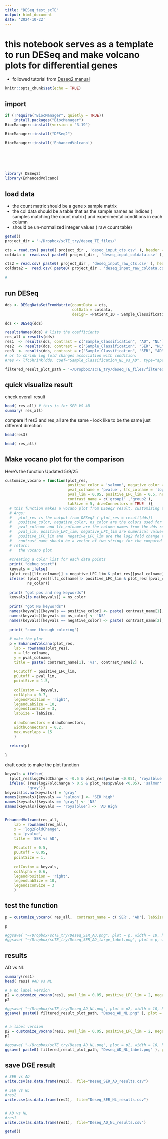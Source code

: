 ```yaml
---
title: "DESeq_test_scTE"
output: html_document
date: '2024-10-22'
---
```

# this notebook serves as a template to run DESeq and make volcano plots for differential genes
- followed tutorial from [Deseq2 manual](https://bioconductor.org/packages/release/bioc/vignettes/DESeq2/inst/doc/DESeq2.html)

```r
knitr::opts_chunk$set(echo = TRUE)
```

## import 
```r


if (!require("BiocManager", quietly = TRUE))
    install.packages("BiocManager")
BiocManager::install(version = "3.19")

BiocManager::install("DESeq2")

BiocManager::install('EnhancedVolcano')






library( DESeq2)
library(EnhancedVolcano)

```

## load data
- the count matrix should be a gene x sample matrix 
- the col data should be a table that as the sample names as indices ( samples matching the count matrix) and experimental conditions in each column
- should be un-normalized integer values ( raw count table)

```r
getwd()
project_dir = '~/Dropbox/scTE_try/deseq_TE_files/'

cts = read.csv( paste0( project_dir , 'deseq_input_cts.csv' ), header = TRUE,row.names = 1, check.names = FALSE )
coldata =  read.csv( paste0( project_dir , 'deseq_input_coldata.csv' ), stringsAsFactors = TRUE) 

cts2 = read.csv( paste0( project_dir , 'deseq_input_raw_cts.csv' ), header = TRUE,row.names = 1, check.names = FALSE )
coldata2 =  read.csv( paste0( project_dir , 'deseq_input_raw_coldata.csv' ), stringsAsFactors = TRUE) 

#
```

## run DESeq 
```r
dds <- DESeqDataSetFromMatrix(countData = cts,
                              colData = coldata,
                              design= ~Patient_ID + Sample_Classification)

dds <- DESeq(dds)

resultsNames(dds) # lists the coefficients
res_all = results(dds)
res1  <- results(dds, contrast = c("Sample_Classification", "AD", "NL"))
res2  <- results(dds, contrast = c("Sample_Classification", "SER", "NL"))
res3  <- results(dds, contrast = c("Sample_Classification", "SER", "AD"))
# or to shrink log fold changes association with condition:
#res <- lfcShrink(dds, coef="Sample_Classification_NL_vs_AD", type="apeglm")

filtered_result_plot_path = '~/Dropbox/scTE_try/deseq_TE_files/filtered_res_plots/'

```

## quick visualize result

check overall result
```r
head( res_all) # this is for SER VS AD
summary( res_all)
```
compare if res3 and res_all are the same
- look like to be the same just different direction
```r
head(res3)
```
```r
head( res_all)
```

## Make vocano plot for the comparison

Here's the function
Updated 5/9/25
```r
customize_vocano = function(plot_res, 
                            positive_color = 'salmon', negative_color = 'royalblue', ns_color = 'gray',
                            pval_colname = 'pvalue', lfc_colname = 'log2FoldChange', 
                            pval_lim = 0.05, positive_LFC_lim = 0.5, negative_LFC_lim = -0.5, 
                            contrast_name = c('group1' ,'group2'), 
                            labSize = 5, drawConnectors = TRUE  ){
  # this function makes a vocano plot from DESeq2 result, customizing the color scheme and thresholding limits for the LFC and p-vals
  # Args:
  #   plot_res is the output from DESeq2 ( plot_res = result(dds))
  #   positive_color, negative_color, ns_color are the colors used for the significant genes that are up, down or ns regulated in the comparison group
  #   pval_colname and lfc_colname are the column names from the dds result that would be used for the plot. Defaults are pvale and log2FolkdChange, but some times, might prefer padj as pvalues
  #   pval_lim, positive_LFC_lim, negative_LFC_lim are numerical values for the thresholds 
  #   positive_LFC_lim and  negative_LFC_lim are the log2 fold change thresholds 
  #   contrast_name should be a vector of two strings for the compared variable names in the same order as DESeq output ( eg. ['SER', 'AD'])
  # return:
  #   the vocano plot
  
  #creating a color list for each data points
  print( "debug start")
  keyvals = ifelse( 
  (plot_res[[lfc_colname]] < negative_LFC_lim & plot_res[[pval_colname]] < pval_lim), negative_color, 
  ifelse( (plot_res[[lfc_colname]]> positive_LFC_lim & plot_res[[pval_colname]] < pval_lim), positive_color,
          ns_color))
  
  print( "got pos and neg keywords")
  keyvals[is.na(keyvals)] = ns_color
  
  print( "got NS keywords")
  names(keyvals)[keyvals == positive_color] <- paste( contrast_name[1], 'High')
  names(keyvals)[keyvals == ns_color] <- 'NS'
  names(keyvals)[keyvals == negative_color] <- paste( contrast_name[2], 'High')
  
  print( "come through coloring")
  
  # make the plot
  p = EnhancedVolcano(plot_res,
    lab = rownames(plot_res),
    x = lfc_colname,
    y = pval_colname,
    title = paste( contrast_name[1], 'vs', contrast_name[2] ), 
    
    FCcutoff = positive_LFC_lim, 
    pCutoff = pval_lim, 
    pointSize = 1.5,
    
    colCustom = keyvals,
    colAlpha = 0.7,
    legendPosition = 'right',
    legendLabSize = 10,
    legendIconSize = 3,
    labSize = labSize,
    
    drawConnectors = drawConnectors,
    widthConnectors = 0.2,
    max.overlaps = 15
    )
  
  return(p)
  
}

```


draft code to make the plot function
```r

keyvals = ifelse( 
  (plot_res$log2FoldChange < -0.5 & plot_res$pvalue <0.05), 'royalblue', 
  ifelse( (res$log2FoldChange > 0.5 & plot_res$pvalue <0.05), 'salmon',
          'gray'))
keyvals[is.na(keyvals)] = 'gray'
names(keyvals)[keyvals == 'salmon'] <- 'SER high'
names(keyvals)[keyvals == 'gray'] <- 'NS'
names(keyvals)[keyvals == 'royalblue'] <- 'AD High'


EnhancedVolcano(res_all,
    lab = rownames(res_all),
    x = 'log2FoldChange',
    y = 'pvalue',
    title = 'SER vs AD', 
    
    FCcutoff = 0.5, 
    pCutoff = 0.05, 
    pointSize = 1,
    
    colCustom = keyvals,
    colAlpha = 0.6,
    legendPosition = 'right',
    legendLabSize = 10,
    legendIconSize = 3
    )
```

## test the function
```r
p = customize_vocano( res_all,  contrast_name = c('SER', 'AD'), labSize = 8)

p

#ggsave( "~/Dropbox/scTE_try/Deseq_SER_AD.png", plot = p, width = 10, height =8, dpi = 300 )
#ggsave( "~/Dropbox/scTE_try/Deseq_SER_AD_large_label.png", plot = p, width = 10, height =8, dpi = 300 )

```



## results

AD vs NL
```r
summary(res1)
head( res1) #AD vs NL 
```

```r

# a no label version
p2 = customize_vocano(res1, pval_lim = 0.05, positive_LFC_lim = 2, negative_LFC_lim = -2,   contrast_name = c( 'AD', 'NL'), positive_color = 'royalblue', negative_color = 'orange', labSize = 0, drawConnectors = FALSE )
p2

#ggsave( "~/Dropbox/scTE_try/Deseq_AD_NL.png", plot = p2, width = 10, height =8, dpi = 300 )
ggsave( paste0( filtered_result_plot_path, "Deseq_AD_NL.png" ), plot = p2, width = 10, height =8, dpi = 300 )


# a label version
p2 = customize_vocano(res1, pval_lim = 0.05, positive_LFC_lim = 2, negative_LFC_lim = -2,   contrast_name = c( 'AD', 'NL'), positive_color = 'royalblue', negative_color = 'orange', labSize = 5, drawConnectors = TRUE )
p2

#ggsave( "~/Dropbox/scTE_try/Deseq_AD_NL.png", plot = p2, width = 10, height =8, dpi = 300 )
ggsave( paste0( filtered_result_plot_path, "Deseq_AD_NL_label.png" ), plot = p2, width = 10, height =8, dpi = 300 )

```



## save DGE result
```r
# SER vs AD
write.csv(as.data.frame(res3),  file="Deseq_SER_AD_results.csv")

# SER vs NL
#res2
write.csv(as.data.frame(res2),  file="Deseq_SER_NL_results.csv")


# AD vs NL
#res1
write.csv(as.data.frame(res1),  file="Deseq_AD_NL_results.csv")

getwd()
```


